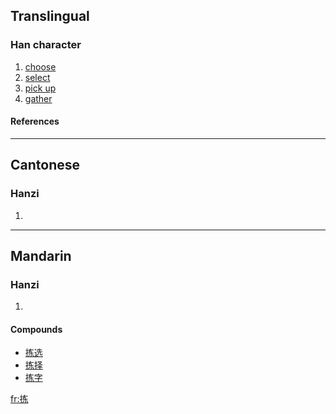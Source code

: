 {{see|揀}}

==Translingual==
===Han character===
{{Han char|rn=64|rad=手|as=05|sn=8|four=|canj=手大女金 (QKVC)}}
# [[choose]]
# [[select]]
# [[pick up]]
# [[gather]]
====References====
{{Han ref|kx=0427.161|hdz=31851.010|uh=62E3|ud=25315}}
----
==Cantonese==
===Hanzi===
{{yue-hanzi|jyut=|y=gaan2}}
# {{defn|Cantonese}}
----
==Mandarin==
===Hanzi===
{{cmn-hanzi|tra=揀|pin=[[jiǎn]] ([[jian3]])|wg=chien<sup>3</sup>}}
# {{defn|Mandarin}}

====Compounds====
*[[拣选]]
*[[拣择]]
*[[拣字]]

[[fr:拣]]